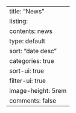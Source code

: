 ---
title: "News"
listing:
  contents: news
  type: default
  sort: "date desc"
  categories: true
  sort-ui: true
  filter-ui: true
  image-height: 5rem
comments: false
---